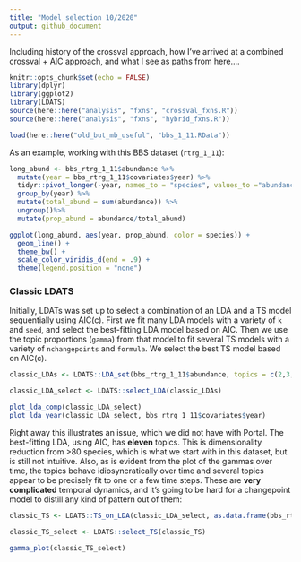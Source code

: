 ```yaml
---
title: "Model selection 10/2020"
output: github_document
---
```


Including history of the crossval approach, how I've arrived at a combined crossval + AIC approach, and what I see as paths from here....


```r
knitr::opts_chunk$set(echo = FALSE)
library(dplyr)
library(ggplot2)
library(LDATS)
source(here::here("analysis", "fxns", "crossval_fxns.R"))
source(here::here("analysis", "fxns", "hybrid_fxns.R"))

load(here::here("old_but_mb_useful", "bbs_1_11.RData"))
```

As an example, working with this BBS dataset (`rtrg_1_11`):

```r

long_abund <- bbs_rtrg_1_11$abundance %>%
  mutate(year = bbs_rtrg_1_11$covariates$year) %>%
  tidyr::pivot_longer(-year, names_to = "species", values_to ="abundance") %>%
  group_by(year) %>%
  mutate(total_abund = sum(abundance)) %>%
  ungroup()%>%
  mutate(prop_abund = abundance/total_abund)

ggplot(long_abund, aes(year, prop_abund, color = species)) +
  geom_line() +
  theme_bw() +
  scale_color_viridis_d(end = .9) +
  theme(legend.position = "none")

```
### Classic LDATS

Initially, LDATs was set up to select a combination of an LDA and a TS model sequentially using AIC(c). First we fit many LDA models with a variety of `k` and `seed`, and select the best-fitting LDA model based on AIC. Then we use the topic proportions (`gamma`) from that model to fit several TS models with a variety of `nchangepoints` and `formula`. We select the best TS model based on AIC(c). 

```r

classic_LDAs <- LDATS::LDA_set(bbs_rtrg_1_11$abundance, topics = c(2,3,5,6,9,11,13,15), nseeds = 1)

classic_LDA_select <- LDATS::select_LDA(classic_LDAs)

plot_lda_comp(classic_LDA_select)
plot_lda_year(classic_LDA_select, bbs_rtrg_1_11$covariates$year)
```

Right away this illustrates an issue, which we did not have with Portal. The best-fitting LDA, using AIC, has **eleven** topics. This is dimensionality reduction from >80 species, which is what we start with in this dataset, but is still not intuitive. Also, as is evident from the plot of the gammas over time, the topics behave idiosyncratically over time and several topics appear to be precisely fit to one or a few time steps. These are **very complicated** temporal dynamics, and it's going to be hard for a changepoint model to distill any kind of pattern out of them:

```r

classic_TS <- LDATS::TS_on_LDA(classic_LDA_select, as.data.frame(bbs_rtrg_1_11$covariates), formulas = ~ 1, nchangepoints = c(0:3), timename = "year", control = LDATS::TS_control(nit = 100))

classic_TS_select <- LDATS::select_TS(classic_TS)

gamma_plot(classic_TS_select)

```
